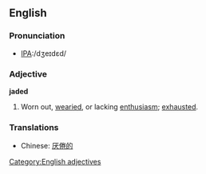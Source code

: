 ==English==

===Pronunciation===
*[[Pronunciation guide|IPA]]:/dʒeɪdɛd/

===Adjective===
'''jaded'''
# Worn out, [[wearied]], or lacking [[enthusiasm]]; [[exhausted]].

===Translations===
*Chinese: [[厌倦的]]
[[Category:English adjectives]]